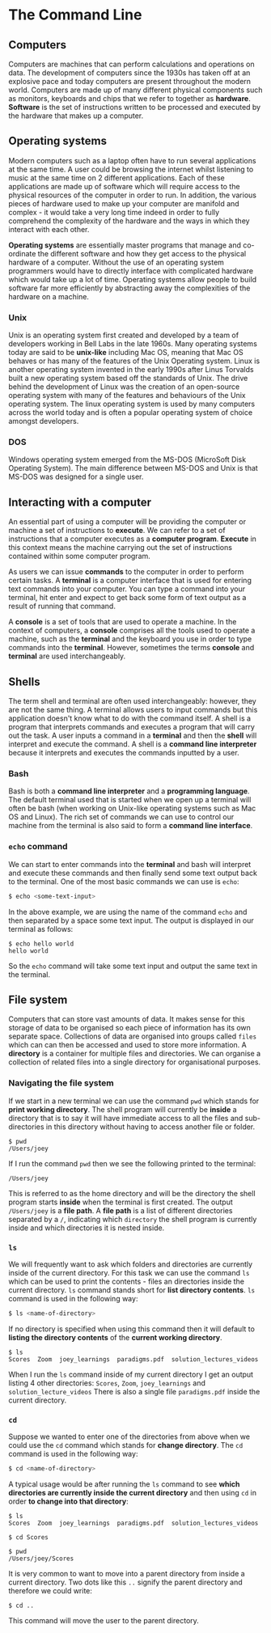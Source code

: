 # The Command Line

## Computers

Computers are machines that can perform calculations and operations on data. The development of computers since the 1930s has taken off at an explosive pace and today computers are present throughout the modern world. Computers are made up of many different physical components such as monitors, keyboards and chips that we refer to together as **hardware**. **Software** is the set of instructions written to be processed and executed by the hardware that makes up a computer.

## Operating systems

Modern computers such as a laptop often have to run several applications at the same time. A user could be browsing the internet whilst listening to music at the same time on 2 different applications. Each of these applications are made up of software which will require access to the physical resources of the computer in order to run. In addition, the various pieces of hardware used to make up your computer are manifold and complex - it would take a very long time indeed in order to fully comprehend the complexity of the hardware and the ways in which they interact with each other.

**Operating systems** are essentially master programs that manage and co-ordinate the different software and how they get access to the physical hardware of a computer. Without the use of an operating system programmers would have to directly interface with complicated hardware which would take up a lot of time. Operating systems allow people to build software far more efficiently by abstracting away the complexities of the hardware on a machine.

### Unix

Unix is an operating system first created and developed by a team of developers working in Bell Labs in the late 1960s. Many operating systems today are said to be **unix-like** including Mac OS, meaning that Mac OS behaves or has many of the features of the Unix Operating system.
Linux is another operating system invented in the early 1990s after Linus Torvalds built a new operating system based off the standards of Unix. The drive behind the development of Linux was the creation of an open-source operating system with many of the features and behaviours of the Unix operating system. The linux operating system is used by many computers across the world today and is often a popular operating system of choice amongst developers.

### DOS

Windows operating system emerged from the MS-DOS (MicroSoft Disk Operating System). The main difference between MS-DOS and Unix is that MS-DOS was designed for a single user.

## Interacting with a computer

An essential part of using a computer will be providing the computer or machine a set of instructions to **execute**. We can refer to a set of instructions that a computer executes as a **computer program**. **Execute** in this context means the machine carrying out the set of instructions contained within some computer program.

As users we can issue **commands** to the computer in order to perform certain tasks. A **terminal** is a computer interface that is used for entering text commands into your computer. You can type a command into your terminal, hit enter and expect to get back some form of text output as a result of running that command.

A **console** is a set of tools that are used to operate a machine. In the context of computers, a **console** comprises all the tools used to operate a machine, such as the **terminal** and the keyboard you use in order to type commands into the **terminal**. However, sometimes the terms **console** and **terminal** are used interchangeably.

## Shells

The term shell and terminal are often used interchangeably: however, they are not the same thing. A terminal allows users to input commands but this application doesn't know what to do with the command itself. A shell is a program that interprets commands and executes a program that will carry out the task. A user inputs a command in a **terminal** and then the **shell** will interpret and execute the command. A shell is a **command line interpreter** because it interprets and executes the commands inputted by a user.

### Bash

Bash is both a **command line interpreter** and a **programming language**. The default terminal used that is started when we open up a terminal will often be bash (when working on Unix-like operating systems such as Mac OS and Linux). The rich set of commands we can use to control our machine from the terminal is also said to form a **command line interface**.

### `echo` command

We can start to enter commands into the **terminal** and bash will interpret and execute these commands and then finally send some text output back to the terminal. One of the most basic commands we can use is `echo`:

```bash
$ echo <some-text-input>
```

In the above example, we are using the name of the command `echo` and then separated by a space some text input. The output is displayed in our terminal as follows:

```terminal
$ echo hello world
hello world
```

So the `echo` command will take some text input and output the same text in the terminal.

## File system

Computers that can store vast amounts of data. It makes sense for this storage of data to be organised so each piece of information has its own separate space. Collections of data are organised into groups called `files` which can can then be accessed and used to store more information. A **directory** is a container for multiple files and directories. We can organise a collection of related files into a single directory for organisational purposes.

### Navigating the file system

If we start in a new terminal we can use the command `pwd` which stands for **print working directory**. The shell program will currently be **inside** a directory that is to say it will have immediate access to all the files and sub-directories in this directory without having to access another file or folder.

```terminal
$ pwd
/Users/joey
```

If I run the command `pwd` then we see the following printed to the terminal:

```terminal
/Users/joey
```

This is referred to as the home directory and will be the directory the shell program starts **inside** when the terminal is first created.
The output `/Users/joey` is a **file path**. A **file path** is a list of different directories separated by a `/`, indicating which `directory` the shell program is currently inside and which directories it is nested inside.

### `ls`

We will frequently want to ask which folders and directories are currently inside of the current directory. For this task we can use the command `ls` which can be used to print the contents - files an directories inside the current directory. `ls` command stands short for **list directory contents**. `ls` command is used in the following way:

```bash
$ ls <name-of-directory>
```

If no directory is specified when using this command then it will default to **listing the directory contents** of the **current working directory**.

```terminal
$ ls
Scores  Zoom  joey_learnings  paradigms.pdf  solution_lectures_videos
```

When I run the `ls` command inside of my current directory I get an output listing 4 other directories:
`Scores`, `Zoom`, `joey_learnings` and `solution_lecture_videos`
There is also a single file `paradigms.pdf` inside the current directory.

### `cd`

Suppose we wanted to enter one of the directories from above when we could use the `cd` command which stands for **change directory**. The `cd` command is used in the following way:

```bash
$ cd <name-of-directory>
```

A typical usage would be after running the `ls` command to see **which directories are currently inside the current directory** and then using `cd` in order **to change into that directory**:

```terminal
$ ls
Scores  Zoom  joey_learnings  paradigms.pdf  solution_lectures_videos

$ cd Scores

$ pwd
/Users/joey/Scores
```

It is very common to want to move into a parent directory from inside a current directory. Two dots like this `..` signify the parent directory and therefore we could write:

```terminal
$ cd ..
```

This command will move the user to the parent directory.

